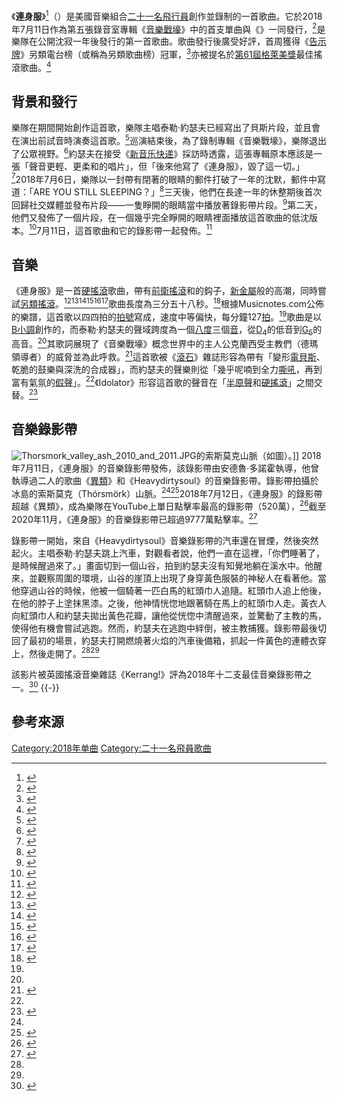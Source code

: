 {{noteTA
|G1=Show
|G2=美國漫畫
|G3=Movie
|G4=Music
}}
{{Infobox song
| name     = 連身服
| original_name = Jumpsuit
| cover    = File:Jumpsuit_-_Single_Cover_Art.jpg
| alt      =
| type     = single
| artist   = [[二十一名飛行員|二十一名飛行員]]
| album    = [[音樂戰壕|音樂戰壕]]
| B-side   = {{tsl|en|Nico and the Niners|惡魔與九個地獄}}
| released = {{start date|2018|7|11}}
| format   = {{hlist|[[數位音樂下載|數位音樂下載]]|[[流媒体|流媒体]]}}
| recorded =
| genre    = {{flatlist|
* [[硬式搖滾|硬式搖滾]]
* [[另類搖滾|另類搖滾]]
* [[前衛搖滾|前衛搖滾]]
* {{tsl|en|Electronic rock|電子搖滾}}
}}
| length   = {{duration|m=3|s=58}}
| label    = 拉麵工坊
| writer   = [[泰勒·約瑟夫|泰勒·約瑟夫]]
| producer = [[泰勒·約瑟夫|泰勒·約瑟夫]]
| prev_title = {{tsl|en|Heavydirtysoul|Heavydirtysoul}}
| prev_year  = 2016
| next_title = {{tsl|en|Nico and the Niners|惡魔與九個地獄}}
| next_year  = 2018
| misc       = {{External music video|type=single|{{YouTube|UOUBW8bkjQ4|《連身服》}}}}
}}
《'''連身服'''》<ref>{{cite AV media |title=Twenty One Pilots 二十一名飛員樂團 - Jumpsuit 連身服 (華納official HD 高畫質官方中字版) |url=https://www.youtube.com/watch?v=eqVSO9WY1vg |language=zh |deadurl=no |date=2018-07-23 |accessdate=2020-11-20 |publisher=華納音樂 Warner Music Taiwan YouTube 頻道 |archiveurl=https://archive.today/20201120123339/https://www.youtube.com/watch?v=eqVSO9WY1vg |archivedate=2020-11-20 }}</ref>（{{lang-en|"Jumpsuit"}}）是美國音樂組合[[二十一名飛行員|二十一名飛行員]]創作並錄制的一首歌曲。它於2018年7月11日作為第五張錄音室專輯《[[音樂戰壕|音樂戰壕]]》中的首支單曲與《{{tsl|en|Nico and the Niners|惡魔與九個地獄}}》一同發行，<ref>{{cite web|url=https://www.allaccess.com/alternative/future-releases |title=Top 40 Future/M Releases |publisher=AllAccess |archiveurl=https://web.archive.org/web/20180717185529/https://www.allaccess.com/alternative/future-releases |archivedate=2018-07-17 |language=en |deadurl=yes}}</ref>是樂隊在公開沈寂一年後發行的第一首歌曲。歌曲發行後廣受好評，首周獲得《[[告示牌_(雜誌)|告示牌]]》另類電台榜（或稱為另類歌曲榜）冠軍，<ref>{{Cite web|url=https://www.billboard.com/charts/alternative-airplay/2018-07-28 |title=Alternative Airplay The week of July 28, 2018 |work=[[告示牌_(雜誌)|Billboard]] |accessdate=2020-11-20 |language=en |deadurl=no |archiveurl=https://web.archive.org/web/20201120124328/https://www.billboard.com/charts/alternative-airplay/2018-07-28 |archivedate=2020-11-20}}</ref>亦被提名於[[第61屆格萊美獎|第61屆格萊美獎]]最佳搖滾歌曲。<ref>{{Cite web|url=https://www.billboard.com/articles/news/grammys/8489045/2019-grammy-nominees-full-list |title=Grammys 2019 Nominees: The Complete List |last=Lynch |first=Joe |date=2018-12-07 |website=Billboard |accessdate=2020-11-08 |language=en |deadurl=no |archiveurl=https://web.archive.org/web/20201108164929/https://www.billboard.com/articles/news/grammys/8489045/2019-grammy-nominees-full-list |archivedate=2020-11-08}}</ref>

==背景和發行==
樂隊在{{tsl|en|Emotional Roadshow World Tour|情緒路演世界巡迴演唱會|情緒路演世界巡迴演唱會}}期間開始創作這首歌，樂隊主唱泰勒·約瑟夫已經寫出了貝斯片段，並且會在演出前試音時演奏這首歌。<ref name="BBC Radio 1">{{Cite web|url=https://www.bbc.co.uk/programmes/articles/w1JG869jlC55XrMNjkgTkK/how-twenty-one-pilots-wrote-the-hottest-record-of-2018 |title=How twenty one pilots wrote the Hottest Record of 2018 |work=[[BBC廣播一台|BBC Radio 1]] |accessdate=2019-08-17 |language=en |deadurl=no |archiveurl=https://web.archive.org/web/20190817155759/https://www.bbc.co.uk/programmes/articles/w1JG869jlC55XrMNjkgTkK/how-twenty-one-pilots-wrote-the-hottest-record-of-2018 |archivedate=2019-08-17}}</ref>巡演結束後，為了錄制專輯《音樂戰壕》，樂隊退出了公眾視野。<ref>{{Cite web|url=https://www.altpress.com/news/twenty-one-pilots-josh-dun-apple-music-interview/ |title=Josh Dun talks 'Trench' writing process, fans and Twenty One Pilots hiatus |last=Natasha |first=Heinz |date=2018-08-12 |website=Alternative Press |language=en-US |accessdate=2020-11-09 |deadurl=no |archiveurl=https://web.archive.org/web/20201109074446/https://www.altpress.com/news/twenty-one-pilots-josh-dun-apple-music-interview/ |archivedate=2020-11-09}}</ref>約瑟夫在接受《[[新音乐快递|新音乐快递]]》採訪時透露，這張專輯原本應該是一張「聲音更輕、更柔和的唱片」，但「後來他寫了《連身服》，毀了這一切。」<ref>{{Cite news|url=https://www.nme.com/news/music/twenty-one-pilots-reveal-details-next-album-theres-definitely-end-game-2456640 |title=Twenty One Pilots reveal details of next album: "There’s definitely an end-game" |date=2019-03-04 |last=Ryan |first=Gary |work=NME |accessdate=2020-11-01 |language=en |deadurl=no |archiveurl=https://web.archive.org/web/20201101122807/https://www.nme.com/news/music/twenty-one-pilots-reveal-details-next-album-theres-definitely-end-game-2456640 |archivedate=2020-11-01}}</ref>2018年7月6日，樂隊以一封帶有閉著的眼睛的郵件打破了一年的沈默，郵件中寫道：「ARE YOU STILL SLEEPING？」<ref>{{Cite news|url=https://www.billboard.com/articles/columns/pop/8464220/twenty-one-pilots-send-cryptic-email-to-fans |title=Twenty One Pilots Break Year-Long Silence With Cryptic Email to Fans |date=2018-07-06 |first=Sam |last=Tornow |work=Billboard |accessdate=2020-11-16 |language=en |deadurl=no |archiveurl=https://web.archive.org/web/20201116112030/https://www.billboard.com/articles/columns/pop/8464220/twenty-one-pilots-send-cryptic-email-to-fans |archivedate=2020-11-16}}</ref>三天後，他們在長達一年的休整期後首次回歸社交媒體並發布片段——一隻睜開的眼睛當中播放著錄影帶片段。<ref>{{Cite news|url=http://www.mtv.co.uk/twenty-one-pilots/news/twenty-one-pilots-signal-return-with-cryptic-emails-tweets |title=twenty one pilots Signal Return With Cryptic Emails & Tweets |date=2018-07-09 |work=MTV UK |accessdate=2020-11-16 |language=en |deadurl=no |archiveurl=https://web.archive.org/web/20201116092955/http://www.mtv.co.uk/twenty-one-pilots/news/twenty-one-pilots-signal-return-with-cryptic-emails-tweets |archivedate=2020-11-16}}</ref>第二天，他們又發佈了一個片段，在一個幾乎完全睜開的眼睛裡面播放這首歌曲的低沈版本。<ref>{{cite tweet|user=twentyonepilots |number=1016653365244317696 |date=2018-07-10 |title=twenty one pilots on Twitter |language=en |accessdate=2018-07-10 |deadurl=no |archiveurl=https://web.archive.org/web/20180710121100/https://twitter.com/twentyonepilots/status/1016653365244317696 |archivedate=2018-07-10}}</ref>7月11日，這首歌曲和它的錄影帶一起發佈。<ref>{{Cite news|url=https://www.billboard.com/articles/columns/rock/8464927/twenty-one-pilots-storm-back-with-jumpsuit-and-nico-and-the-niners |title=Twenty One Pilots Storm Back with 'Jumpsuit' and 'Nico and the Niners': Listen |date=2018-07-11 |first=Gil |last=Kaufman |work=Billboard |accessdate=2018-07-19 |language=en |deadurl=no |archiveurl=https://web.archive.org/web/20180719121335/https://www.billboard.com/articles/columns/rock/8464927/twenty-one-pilots-storm-back-with-jumpsuit-and-nico-and-the-niners |archivedate=2018-07-19}}</ref>

==音樂==
《連身服》是一首[[硬搖滾|硬搖滾]]歌曲，帶有[[前衛搖滾|前衛搖滾]]和{{tsl|en|Electronic rock|電子搖滾}}的鈎子，[[新金屬|新金屬]]般的高潮，同時嘗試[[另類搖滾|另類搖滾]]。<ref>{{Cite web|title=The Spiritual Pilgrimage of Twenty One Pilots’ Trench |url=https://thinkchristian.reframemedia.com/the-spiritual-pilgrimage-of-twenty-one-pilots-trench |last=Wheeler |first=Chris |date=2020-10-10 |website=Think Christian |accessdate=2020-11-20 |language=en |deadurl=no |archiveurl=https://web.archive.org/web/20201120131802/https://thinkchristian.reframemedia.com/the-spiritual-pilgrimage-of-twenty-one-pilots-trench |archivedate=2020-11-20}}</ref><ref name="rollingstone">{{cite web|last=Reed |first=Ryan |url=https://www.rollingstone.com/music/music-news/hear-twenty-one-pilots-new-songs-jumpsuit-nico-and-the-niners-698137/ |title=Hear Twenty One Pilots’ New Songs ‘Jumpsuit,’ ‘Nico and the Niners’ |work=Rolling Stone |date=2018-07-11 |accessdate=2020-11-09 |language=en |deadurl=no |archiveurl=https://web.archive.org/web/20201109024719/https://www.rollingstone.com/music/music-news/hear-twenty-one-pilots-new-songs-jumpsuit-nico-and-the-niners-698137/ |archivedate=2020-11-09}}</ref><ref>{{Cite news|url=https://www.billboard.com/articles/columns/rock/8474648/twenty-one-pilots-trench-album-what-we-know |title=What We Know About: Twenty One Pilots' New Album |date=2018-09-03 |first=Andrew |last=Unterberger |work=Billboard |accessdate=2020-11-20 |language=en |deadurl=no |archiveurl=https://web.archive.org/web/20201120132136/https://www.billboard.com/articles/columns/rock/8474648/twenty-one-pilots-trench-album-what-we-know |archivedate=2020-11-20}}</ref><ref name="Loudwire list">{{cite web|url=https://loudwire.com/the-40-best-hard-rock-songs-of-2018/ |title=The 40 Best Hard Rock Songs of 2018 |author=Loudwire Staff |publisher=Loudwire |date=2018-12-03 |accessdate=2018-12-16 |language=en |deadurl=no |archiveurl=https://web.archive.org/web/20201120132354/https://loudwire.com/the-40-best-hard-rock-songs-of-2018/ |archivedate=2020-11-20}}</ref><ref>{{Cite web|last=Lee |first=Amelie |title=A nostalgic album experience |url=https://dbbullseye.com/2018/a-nostalgic-album-experience/ |date=2018-10-19 |website=The Bull's Eye |accessdate=2020-07-02 |language=en |deadurl=no |archiveurl=https://web.archive.org/web/20200702092214/https://dbbullseye.com/2018/a-nostalgic-album-experience/ |archivedate=2020-07-02}}</ref><ref>{{Cite web|title=Twenty One Pilots Release Two New Songs, Announce Album and Tour |url=https://www.spin.com/2018/07/twenty-one-21-pilots-new-album-trench-songs-stream/ |date=2018-07-11 |first=Joshua |last=Copperman |website=Spin |accessdate=2020-11-15 |language=en |deadurl=no |archiveurl=https://web.archive.org/web/20201115123442/https://www.spin.com/2018/07/twenty-one-21-pilots-new-album-trench-songs-stream/ |archivedate=2020-11-15}}</ref>歌曲長度為三分五十八秒。<ref name="Sheet">{{cite web|url=https://www.musicnotes.com/sheetmusic/mtd.asp?ppn=MN0187551 |title=Jumpsuit by Twenty One Pilots |publisher=Music Notes |accessdate=2020-11-16 |language=en |deadurl=no |archiveurl=https://web.archive.org/web/20201116064455/https://www.musicnotes.com/sheetmusic/mtd.asp?ppn=MN0187551 |archivedate=2020-11-16}}</ref>根據Musicnotes.com公佈的樂譜，這首歌以四四拍的[[拍號|拍號]]寫成，速度中等偏快，每分鐘127[[速度_(音乐)|拍]]。<ref name="Sheet"/>歌曲是以[[B小調|B小調]]創作的，而泰勒·約瑟夫的聲域跨度為一個[[八度|八度]]三個[[音符|音]]，從[[D_(音名)|D<sub>4</sub>]]的低音到[[G_(音名)|G<sub>5</sub>]]的高音。<ref name="Sheet"/>其歌詞展現了《音樂戰壕》概念世界中的主人公克蘭西受主教們（德瑪領導者）的威脅並為此呼救。<ref>{{Cite web|url=https://www.billboard.com/articles/news/lyrics/8465089/twenty-one-pilots-jumpsuit-lyrics |title=Here Are the Lyrics to Twenty One Pilots' 'Jumpsuit' |last=Mamo |first=Heran |date=2018-07-11 |website=Billboard |accessdate=2020-11-16 |language=en |deadurl=no |archiveurl=https://web.archive.org/web/20201116074456/https://www.billboard.com/articles/news/lyrics/8465089/twenty-one-pilots-jumpsuit-lyrics |archivedate=2020-11-16}}</ref>這首歌被《[[滾石_(雜誌)|滾石]]》雜誌形容為帶有「變形[[電貝斯|電貝斯]]、乾脆的鼓樂與深洗的合成器」，而約瑟夫的聲樂則從「幾乎呢喃到全力[[嘶吼唱腔|嘶吼]]，再到富有氣氛的[[假聲|假聲]]」。<ref name="rollingstone" />《Idolator》形容這首歌的聲音在「[[原音乐|半原聲]]和[[硬搖滾|硬搖滾]]」之間交替。<ref name="Idolator1">{{cite web |url=http://www.idolator.com/7682630/twenty-one-pilots-jumpsuit-video-nico-niners |title=Twenty One Pilots Return With "Jumpsuit" & "Nico & The Niners" |date=2018-07-11 |first=Mike |last=Wass |work=Idolator |accessdate=2020-11-20 |language=en |deadurl=no |archiveurl=https://archive.today/20201120133516/https://www.idolator.com/7682630/twenty-one-pilots-jumpsuit-video-nico-niners?edg-c=1 |archivedate=2020-11-20 }}</ref>

==音樂錄影帶==
[[File:Thorsmork_valley_ash_2010_and_2011.JPG|thumb]]的索斯莫克山脈（如圖）。]]
2018年7月11日，《連身服》的音樂錄影帶發佈，該錄影帶由安德魯·多諾霍執導，他曾執導過二人的歌曲《[[異類_(歌曲)|異類]]》和《Heavydirtysoul》的音樂錄影帶。錄影帶拍攝於冰島的索斯莫克（Thórsmörk）山脈。<ref name="BBC Radio 1" /><ref>{{Cite web|url=https://www.youtube.com/watch?v=b1ypZb7RVfQ|title=twenty one pilots: Jumpsuit (Beyond the Video)|via=YouTube|access-date=2020-11-14|archive-date=2021-04-30|archive-url=https://web.archive.org/web/20210430104746/https://www.youtube.com/watch?v=b1ypZb7RVfQ|dead-url=no}}</ref>2018年7月12日，《連身服》的錄影帶超越《異類》，成為樂隊在YouTube上單日點擊率最高的錄影帶（520萬），<ref>{{cite web |last=Trapp |first=Philip |title=Twenty One Pilots already broke a record with "Jumpsuit" |url=https://www.altpress.com/news/twenty-one-pilots-jumpsuit-breaks-own-youtube-record/ |date=2018-07-12 |website=Alternative Press |accessdate=2020-09-27 |language=en |deadurl=no |archiveurl=https://web.archive.org/web/20200927101734/https://www.altpress.com/news/twenty-one-pilots-jumpsuit-breaks-own-youtube-record/ |archivedate=2020-09-27}}</ref>截至2020年11月，《連身服》的音樂錄影帶已超過9777萬點擊率。<ref name="MV">{{cite AV media |title=twenty one pilots - Jumpsuit (Official Video) |url=https://www.youtube.com/watch?v=UOUBW8bkjQ4 |language=en |deadurl=no |date=2018-07-11 |accessdate=2020-11-20 |publisher=twenty one pilots YouTube 頻道 |archiveurl=https://archive.today/20201120140031/https://www.youtube.com/watch?v=UOUBW8bkjQ4 |archivedate=2020-11-20 }}</ref>

錄影帶一開始，來自《Heavydirtysoul》音樂錄影帶的汽車還在冒煙，然後突然起火。主唱泰勒·約瑟夫跳上汽車，對觀看者說，他們一直在這裡，「你們睡著了，是時候醒過來了。」畫面切到一個山谷，拍到約瑟夫沒有知覺地躺在溪水中。他醒來，並觀察周圍的環境，山谷的崖頂上出現了身穿黃色服裝的神秘人在看著他。當他穿過山谷的時候，他被一個騎著一匹白馬的紅頭巾人追隨。紅頭巾人追上他後，在他的脖子上塗抹黑漆。之後，他神情恍惚地跟著騎在馬上的紅頭巾人走。黃衣人向紅頭巾人和約瑟夫拋出黃色花瓣，讓他從恍惚中清醒過來，並驚動了主教的馬，使得他有機會嘗試逃跑。然而，約瑟夫在逃跑中絆倒，被主教捕獲。錄影帶最後切回了最初的場景，約瑟夫打開燃燒著火焰的汽車後備箱，抓起一件黃色的連體衣穿上，然後走開了。<ref name="BBC Radio 1" /><ref name="MV" />

該影片被英國搖滾音樂雜誌《Kerrang!》評為2018年十二支最佳音樂錄影帶之一。<ref>{{Cite web|url=https://www.kerrang.com/features/the-12-best-music-videos-of-2018/|title=The 12 Best Music Videos Of 2018 |website=[[Kerrang!|Kerrang!]] |accessdate=2020-11-16 |language=en |deadurl=no |archiveurl=https://web.archive.org/web/20201116104242/https://www.kerrang.com/features/the-12-best-music-videos-of-2018/ |archivedate=2020-11-16}}</ref>
{{-}}

==參考來源==
{{Reflist|30em}}
{{Twenty One Pilots}}

[[Category:2018年单曲|Category:2018年单曲]]

[[Category:二十一名飛員歌曲|Category:二十一名飛員歌曲]]
